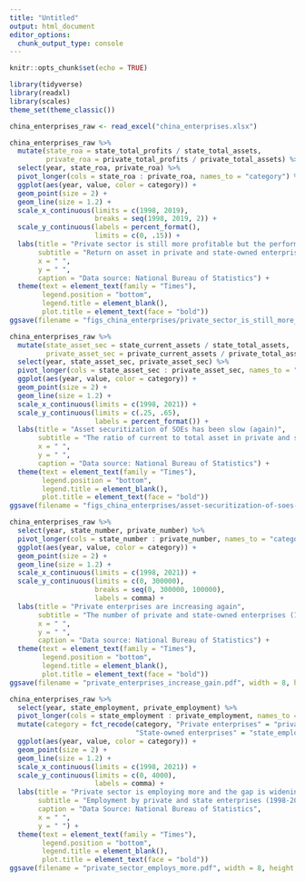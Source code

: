 ```yaml
---
title: "Untitled"
output: html_document
editor_options: 
  chunk_output_type: console
---
```


```r
knitr::opts_chunk$set(echo = TRUE)
```

```r
library(tidyverse)
library(readxl)
library(scales)
theme_set(theme_classic())

china_enterprises_raw <- read_excel("china_enterprises.xlsx")

```



```r
china_enterprises_raw %>% 
  mutate(state_roa = state_total_profits / state_total_assets, 
         private_roa = private_total_profits / private_total_assets) %>% 
  select(year, state_roa, private_roa) %>% 
  pivot_longer(cols = state_roa : private_roa, names_to = "category") %>% 
  ggplot(aes(year, value, color = category)) +
  geom_point(size = 2) +
  geom_line(size = 1.2) +
  scale_x_continuous(limits = c(1998, 2019), 
                     breaks = seq(1998, 2019, 2)) +
  scale_y_continuous(labels = percent_format(), 
                     limits = c(0, .15)) +
  labs(title = "Private sector is still more profitable but the performance is weakning", 
       subtitle = "Return on asset in private and state-owned enterprises (1998-2019)",
       x = " ", 
       y = " ", 
       caption = "Data source: National Bureau of Statistics") +
  theme(text = element_text(family = "Times"),
        legend.position = "bottom", 
        legend.title = element_blank(), 
        plot.title = element_text(face = "bold"))
ggsave(filename = "figs_china_enterprises/private_sector_is_still_more_profitable.pdf", width = 8, height = 5)
```



```r
china_enterprises_raw %>% 
  mutate(state_asset_sec = state_current_assets / state_total_assets, 
         private_asset_sec = private_current_assets / private_total_assets) %>% 
  select(year, state_asset_sec, private_asset_sec) %>% 
  pivot_longer(cols = state_asset_sec : private_asset_sec, names_to = "category") %>% 
  ggplot(aes(year, value, color = category)) +
  geom_point(size = 2) +
  geom_line(size = 1.2) +
  scale_x_continuous(limits = c(1998, 2021)) +
  scale_y_continuous(limits = c(.25, .65), 
                     labels = percent_format()) +
  labs(title = "Asset securitization of SOEs has been slow (again)", 
       subtitle = "The ratio of current to total asset in private and state-owned sectors (1998-2019)", 
       x = " ", 
       y = " ", 
       caption = "Data source: National Bureau of Statistics") +
  theme(text = element_text(family = "Times"), 
        legend.position = "bottom", 
        legend.title = element_blank(),
        plot.title = element_text(face = "bold"))
ggsave(filename = "figs_china_enterprises/asset-securitization-of-soes-has-been-slow.pdf", width = 8, height = 5)
```



```r
china_enterprises_raw %>% 
  select(year, state_number, private_number) %>% 
  pivot_longer(cols = state_number : private_number, names_to = "category") %>% 
  ggplot(aes(year, value, color = category)) +
  geom_point(size = 2) +
  geom_line(size = 1.2) +
  scale_x_continuous(limits = c(1998, 2021)) +
  scale_y_continuous(limits = c(0, 300000), 
                     breaks = seq(0, 300000, 100000), 
                     labels = comma) +
  labs(title = "Private enterprises are increasing again", 
       subtitle = "The number of private and state-owned enterprises (1998-2019)", 
       x = " ", 
       y = " ", 
       caption = "Data source: National Bureau of Statistics") +
  theme(text = element_text(family = "Times"), 
        legend.position = "bottom", 
        legend.title = element_blank(),
        plot.title = element_text(face = "bold"))
ggsave(filename = "private_enterprises_increase_gain.pdf", width = 8, height = 5)
```



```r
china_enterprises_raw %>% 
  select(year, state_employment, private_employment) %>% 
  pivot_longer(cols = state_employment : private_employment, names_to = "category") %>% 
  mutate(category = fct_recode(category, "Private enterprises" = "private_employment", 
                               "State-owned enterprises" = "state_employment")) %>% 
  ggplot(aes(year, value, color = category)) +
  geom_point(size = 2) +
  geom_line(size = 1.2) +
  scale_x_continuous(limits = c(1998, 2021)) +
  scale_y_continuous(limits = c(0, 4000), 
                     labels = comma) +
  labs(title = "Private sector is employing more and the gap is widening", 
       subtitle = "Employment by private and state enterprises (1998-2019)",
       caption = "Data Source: National Bureau of Statistics", 
       x = " ", 
       y = " ") +
  theme(text = element_text(family = "Times"),
        legend.position = "bottom", 
        legend.title = element_blank(), 
        plot.title = element_text(face = "bold"))
ggsave(filename = "private_sector_employs_more.pdf", width = 8, height = 5)
```

